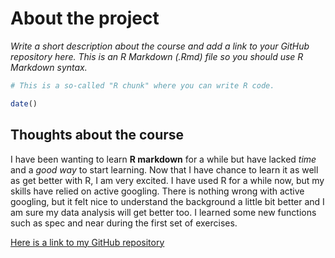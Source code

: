 
# About the project

*Write a short description about the course and add a link to your GitHub repository here. This is an R Markdown (.Rmd) file so you should use R Markdown syntax.*

```r
# This is a so-called "R chunk" where you can write R code.

date()

```
## Thoughts about the course

I have been wanting to learn **R markdown** for a while but have lacked *time* and a *good way* to start learning. Now that I have chance to learn it as well as get better with R, I am very excited. I have used R for a while now, but my skills have relied on active googling. There is nothing wrong with active googling, but it felt nice to understand the background a little bit better and I am sure my data analysis will get better too. I learned some new functions such as spec and near during the first set of exercises. 

[Here is a link to my GitHub repository](https://github.com/laurapie/IODS-project)
